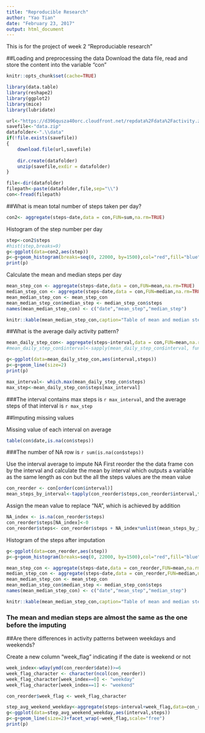 ```yaml
---
title: "Reproducible Research"
author: "Yao Tian"
date: "February 23, 2017"
output: html_document
---
```


This is for the project of week 2 "Reproduciable research"

##Loading and preprocessing the data
Download the data file, read and store the content into the variable "con"

```r
knitr::opts_chunk$set(cache=TRUE)
```

```r
library(data.table)
library(reshape2)
library(ggplot2)
library(mice)
library(lubridate)

url<-"https://d396qusza40orc.cloudfront.net/repdata%2Fdata%2Factivity.zip"
savefile<-"data.zip"
datafolder<-".\\data"
if(!file.exists(savefile))
{
    download.file(url,savefile)
    
    dir.create(datafolder)
    unzip(savefile,exdir = datafolder)
}

file<-dir(datafolder)
filepath<-paste(datafolder,file,sep="\\")
con<-fread(filepath)
```

##What is mean total number of steps taken per day?


```r
con2<- aggregate(steps~date,data = con,FUN=sum,na.rm=TRUE)
```
Histogram of the step number per day
```r
step<-con2$steps
#hist(step,breaks=9)
g<-ggplot(data=con2,aes(step))
p<-g+geom_histogram(breaks=seq(0, 22000, by=1500),col="red",fill="blue")
print(p)
```

Calculate the mean and median steps per day
```r
mean_step_con <- aggregate(steps~date,data = con,FUN=mean,na.rm=TRUE)
median_step_con <- aggregate(steps~date,data = con,FUN=median,na.rm=TRUE)
mean_median_step_con <- mean_step_con
mean_median_step_con$median_step <- median_step_con$steps
names(mean_median_step_con) <- c("date","mean_step","median_step")

knitr::kable(mean_median_step_con,caption="Table of mean and median step per day")

```

##What is the average daily activity pattern?

```r
mean_daily_step_con<- aggregate(steps~interval,data = con,FUN=mean,na.rm=TRUE)
#mean_daily_step_con$interval<-sapply(mean_daily_step_con$interval, function(x) paste(substr(x,1,2),substr(x,3,4),sep=":"))

g<-ggplot(data=mean_daily_step_con,aes(interval,steps))
p<-g+geom_line(size=2)
print(p)
```



```r
max_interval<- which.max(mean_daily_step_con$steps)
max_step<-mean_daily_step_con$steps[max_interval]
```
###The interval contains max steps is `r max_interval`, and the average steps of that interval is `r max_step`


##Imputing missing values

Missing value of each interval on average
```r
table(con$date,is.na(con$steps))

```
###The number of NA row is  `r sum(is.na(con$steps))`

Use the interval average to impute NA
First reorder the the data frame con by the interval and calculate the mean by interval which outputs a variable as the same length as con but the all the steps values are the mean value
```r
con_reorder <- con[order(con$interval)]
mean_steps_by_interval<-tapply(con_reorder$steps,con_reorder$interval,function(x) mean(x,na.rm=T)*rep(1,length(x)))
```

Assign the mean value to replace "NA", which is achieved by addition
```r
NA_index <- is.na(con_reorder$steps)
con_reorder$steps[NA_index]<-0
con_reorder$steps<- con_reorder$steps + NA_index*unlist(mean_steps_by_interval)
```
Histogram of the steps after imputation

```r
g<-ggplot(data=con_reorder,aes(step))
p<-g+geom_histogram(breaks=seq(0, 22000, by=1500),col="red",fill="blue")
```

```r
mean_step_con <- aggregate(steps~date,data = con_reorder,FUN=mean,na.rm=TRUE)
median_step_con <- aggregate(steps~date,data = con_reorder,FUN=median,na.rm=TRUE)
mean_median_step_con <- mean_step_con
mean_median_step_con$median_step <- median_step_con$steps
names(mean_median_step_con) <- c("date","mean_step","median_step")

knitr::kable(mean_median_step_con,caption="Table of mean and median step per day after imputing")

```

### The mean and median steps are almost the same as the one before the imputing

##Are there differences in activity patterns between weekdays and weekends?

Create a new column "week_flag" indicating if the date is weekend or not

```r
week_index<-wday(ymd(con_reorder$date))>=6
week_flag_character <- character(ncol(con_reorder))
week_flag_character[week_index==0] <- "weekday"
week_flag_character[week_index==1] <- "weekend"

con_reorder$week_flag <- week_flag_character
```
```r
step_avg_weekend_weekday<-aggregate(steps~interval+week_flag,data=con_reorder,FUN=mean)
g<-ggplot(data=step_avg_weekend_weekday,aes(interval,steps))
p<-g+geom_line(size=2)+facet_wrap(~week_flag,scale="free")
print(p)
```
